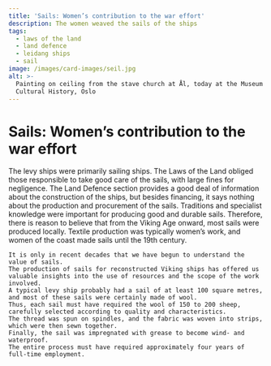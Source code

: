 ```yaml
---
title: 'Sails: Women’s contribution to the war effort'
description: The women weaved the sails of the ships
tags:
  - laws of the land
  - land defence
  - leidang ships
  - sail
image: /images/card-images/seil.jpg
alt: >-
  Painting on ceiling from the stave church at Ål, today at the Museum of
  Cultural History, Oslo
---
```




# Sails: Women’s contribution to the war effort

<Container stil="initial side">
    The levy ships were primarily sailing ships. 
    The Laws of the Land obliged those responsible to take good care of the sails, with large fines for negligence. 
    The Land Defence section provides a good deal of information about the construction of the ships, but besides financing, it says nothing about the production and procurement of the sails. 
    Traditions and specialist knowledge were important for producing good and durable sails. 
    Therefore, there is reason to believe that from the Viking Age onward, most sails were produced locally. 
    Textile production was typically women’s work, and women of the coast made sails until the 19th century. 
    
    It is only in recent decades that we have begun to understand the value of sails. 
    The production of sails for reconstructed Viking ships has offered us valuable insights into the use of resources and the scope of the work involved. 
    A typical levy ship probably had a sail of at least 100 square metres, and most of these sails were certainly made of wool. 
    Thus, each sail must have required the wool of 150 to 200 sheep, carefully selected according to quality and characteristics. 
    The thread was spun on spindles, and the fabric was woven into strips, which were then sewn together. 
    Finally, the sail was impregnated with grease to become wind- and waterproof. 
    The entire process must have required approximately four years of full-time employment.
</Container>

<Figure
    image="/images/landevernsbolken/Seilet i tekst.jpg"
    title="Reconstructed warp-weighted loom with canvas from Hordamuseet, Bymuseet in Bergen."
    alt="Photo of reconstructed warp-weighted loom with canvas from a museum exhibition."
>
</Figure>
